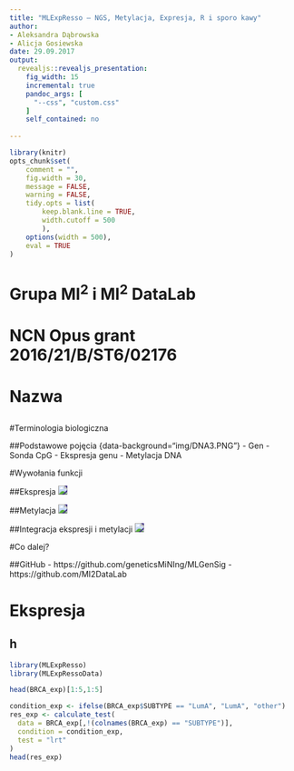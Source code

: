 ```yaml
---
title: "MLExpResso – NGS, Metylacja, Expresja, R i sporo kawy"
author: 
- Aleksandra Dąbrowska
- Alicja Gosiewska
date: 29.09.2017
output: 
  revealjs::revealjs_presentation:
    fig_width: 15
    incremental: true
    pandoc_args: [
      "--css", "custom.css"
    ]
    self_contained: no
    
---
```


```r
library(knitr)
opts_chunk$set(
	comment = "",
	fig.width = 30, 
	message = FALSE,
	warning = FALSE,
	tidy.opts = list(
		keep.blank.line = TRUE,	
		width.cutoff = 500
		),
	options(width = 500),
	eval = TRUE
)
```
  
# Grupa MI<sup>2</sup> i MI<sup>2</sup> DataLab {data-background="img/MI2.PNG"}
  
# NCN Opus grant 2016/21/B/ST6/02176

# Nazwa
## {data-background="prezentacje_biala_fioletowa/Slajd8.PNG"}
## {data-background="prezentacje_biala_fioletowa/Slajd9.PNG"}
## {data-background="prezentacje_biala_fioletowa/Slajd10.PNG"}
## {data-background="prezentacje_biala_fioletowa/Slajd11.PNG"}
## {data-background="prezentacje_biala_fioletowa/Slajd12.PNG"}

#Terminologia biologiczna

##Podstawowe  pojęcia {data-background="img/DNA3.PNG"}
- Gen 
- Sonda CpG
- Ekspresja genu
- Metylacja DNA

#Wywołania funkcji


##Ekspresja
<img src="img/ekspresja.PNG" style="background-color: #4a3c89;border:none;">

##Metylacja
<img src="img/metylacja.PNG" style="background-color: #4a3c89;border:none;">

##Integracja ekspresji i metylacji
<img src="img/comparison.PNG" style="background-color: #4a3c89;border:none;">

#Co dalej?

##GitHub
- https://github.com/geneticsMiNIng/MLGenSig
- https://github.com/MI2DataLab



# Ekspresja

## h

```r
library(MLExpResso)
library(MLExpRessoData)
```

```r
head(BRCA_exp)[1:5,1:5]
```

```r
condition_exp <- ifelse(BRCA_exp$SUBTYPE == "LumA", "LumA", "other")
res_exp <- calculate_test(
  data = BRCA_exp[,!(colnames(BRCA_exp) == "SUBTYPE")], 
  condition = condition_exp, 
  test = "lrt"
)
head(res_exp)
```



